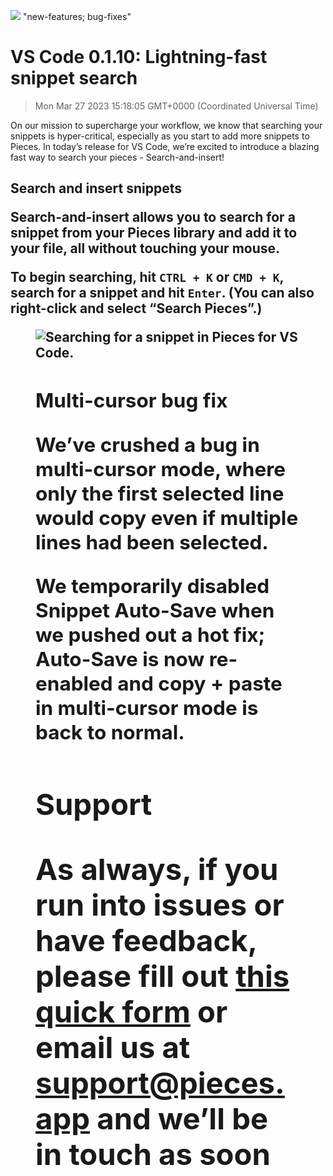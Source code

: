 ![](https://uploads-ssl.webflow.com/6143afec68f555387049efb3/630d7ed964f680b06493acd0_ezgif_com-gif-maker42_ba21a297b1f6b776012692b3f2c394cf_2000.png)
"new-features; bug-fixes"
# VS Code 0.1.10: Lightning-fast snippet search
> Mon Mar 27 2023 15:18:05 GMT+0000 (Coordinated Universal Time)
<p>On our mission to supercharge your workflow, we know that searching your snippets is hyper-critical, especially as you start to add more snippets to Pieces. In today’s release for VS Code, we’re excited to introduce a blazing fast way to search your pieces - Search-and-insert!<p.new.line><h2 id="3rvkv">Search and insert snippets<h2.new.line><p>Search-and-insert allows you to search for a snippet from your Pieces library and add it to your file, all without touching your mouse.<p.new.line><p>To begin searching, hit <code>CTRL + K</code> or <code>CMD + K</code>, search for a snippet and hit <code>Enter</code>. (You can also right-click and select “Search Pieces”.)<p.new.line><figure class="w-richtext-figure-type-image w-richtext-align-center" data-rt-type="image" data-rt-align="center"><div><img alt="Searching for a snippet in Pieces for VS Code." src="https://uploads-ssl.webflow.com/6143afec68f555387049efb3/630d7f1f89e17010e699cec8_41eho6y8p7ne5a4m80aj31j1jcac_bec20a5495d336dd5a10349aeec75fc0.gif" /><div.new.line><figure.new.line><h2 id="20nvu">Multi-cursor bug fix<h2.new.line><p>We’ve crushed a bug in multi-cursor mode, where only the first selected line would copy even if multiple lines had been selected.<p.new.line><p>We temporarily disabled Snippet Auto-Save when we pushed out a hot fix; Auto-Save is now re-enabled and copy + paste in multi-cursor mode is back to normal.<p.new.line><h2 id="1b94a">Support<h2.new.line><p>As always, if you run into issues or have feedback, please fill out <a href="https://getpieces.typeform.com/to/mCjBSIjF" target="_blank" rel="noopener noreferrer">this quick form</a> or email us at <a href="mailto:support@pieces.app" target="_blank" rel="noopener noreferrer">support@pieces.app</a> and we’ll be in touch as soon
